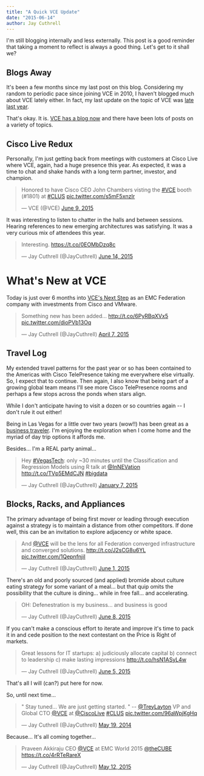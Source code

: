 ```yaml
--- 
title: "A Quick VCE Update"
date: "2015-06-14"
author: Jay Cuthrell
---
```

I'm still blogging internally and less externally. This post is a good reminder that taking a moment to reflect is always a good thing. Let's get to it shall we?

## Blogs Away
It's been a few months since my last post on this blog. Considering my random to periodic pace since joining VCE in 2010, I haven't blogged much about VCE lately either. In fact, my last update on the topic of VCE was [late last year](https://jaycuthrell.com/my-fourth-year-at-vce/).

That's okay. It is. [VCE has a blog now](https://blog.vce.com) and there have been lots of posts on a variety of topics.

## Cisco Live Redux

Personally, I'm just getting back from meetings with customers at Cisco Live where VCE, again, had a huge presence this year. As expected, it was a time to chat and shake hands with a long term partner, investor, and champion.

<blockquote class="twitter-tweet" lang="en"><p lang="en" dir="ltr">Honored to have Cisco CEO John Chambers visting the <a href="https://twitter.com/hashtag/VCE?src=hash">#VCE</a> booth (#1801) at <a href="https://twitter.com/hashtag/CLUS?src=hash">#CLUS</a> <a href="http://t.co/s5mF5xnzIr">pic.twitter.com/s5mF5xnzIr</a></p>&mdash; VCE (@VCE) <a href="https://twitter.com/VCE/status/608358377236889601">June 9, 2015</a></blockquote>
<script async src="//platform.twitter.com/widgets.js" charset="utf-8"></script>

It was interesting to listen to chatter in the halls and between sessions. Hearing references to new emerging architectures was satisfying. It was a very curious mix of attendees this year.

<blockquote class="twitter-tweet" lang="en"><p lang="en" dir="ltr">Interesting. <a href="https://t.co/0EOMbDzq8c">https://t.co/0EOMbDzq8c</a></p>&mdash; Jay Cuthrell (@JayCuthrell) <a href="https://twitter.com/JayCuthrell/status/609928129402900480">June 14, 2015</a></blockquote>
<script async src="//platform.twitter.com/widgets.js" charset="utf-8"></script>

# What's New at VCE

Today is just over 6 months into [VCE's Next Step](https://blog.vce.com/2014/10/22/next/) as an EMC Federation company with investments from Cisco and VMware.

<blockquote class="twitter-tweet" lang="en"><p lang="en" dir="ltr">Something new has been added... <a href="http://t.co/6PyRBqXVx5">http://t.co/6PyRBqXVx5</a> <a href="http://t.co/dioPVb13Oq">pic.twitter.com/dioPVb13Oq</a></p>&mdash; Jay Cuthrell (@JayCuthrell) <a href="https://twitter.com/JayCuthrell/status/585425882933657601">April 7, 2015</a></blockquote>
<script async src="//platform.twitter.com/widgets.js" charset="utf-8"></script>

## Travel Log
My extended travel patterns for the past year or so has been contained to the Americas with Cisco TelePresence taking me everywhere else virtually. So, I expect that to continue. Then again, I also know that being part of a growing global team means I'll see more Cisco TelePresence rooms and perhaps a few stops across the ponds when stars align.

While I don't anticipate having to visit a dozen or so countries again -- I don't rule it out either!

Being in Las Vegas for a little over two years (wow!!) has been great as a [business traveler](https://jaycuthrell.com/lv-thoughts-so-far/). I'm enjoying the exploration when I come home and the myriad of day trip options it affords me.

Besides... I'm a REAL party animal...
<blockquote class="twitter-tweet" lang="en"><p lang="en" dir="ltr">Hey <a href="https://twitter.com/hashtag/VegasTech?src=hash">#VegasTech</a>: only ~30 minutes until the Classification and Regression Models using R talk at <a href="https://twitter.com/Innevation">@InNEVation</a> <a href="http://t.co/TVp5EMdCJN">http://t.co/TVp5EMdCJN</a> <a href="https://twitter.com/hashtag/bigdata?src=hash">#bigdata</a></p>&mdash; Jay Cuthrell (@JayCuthrell) <a href="https://twitter.com/JayCuthrell/status/552647965135761408">January 7, 2015</a></blockquote>
<script async src="//platform.twitter.com/widgets.js" charset="utf-8"></script>

## Blocks, Racks, and Appliances

The primary advantage of being first mover or leading through execution against a strategy is to maintain a distance from other competitors. If done well, this can be an invitation to explore adjacency or white space. 

<blockquote class="twitter-tweet" lang="en"><p lang="en" dir="ltr">And <a href="https://twitter.com/VCE">@VCE</a> will be the lens for all Federation converged infrastructure and converged solutions. <a href="http://t.co/J2sCG8u6YL">http://t.co/J2sCG8u6YL</a> <a href="http://t.co/1QepnfnjiI">pic.twitter.com/1QepnfnjiI</a></p>&mdash; Jay Cuthrell (@JayCuthrell) <a href="https://twitter.com/JayCuthrell/status/605427278613331968">June 1, 2015</a></blockquote>
<script async src="//platform.twitter.com/widgets.js" charset="utf-8"></script>

There's an old and poorly sourced (and applied) bromide about culture eating strategy for some variant of a meal... but that quip omits the possibility that the culture is dining... while in free fall... and accelerating.

<blockquote class="twitter-tweet" lang="en"><p lang="en" dir="ltr">OH: Defenestration is my business... and business is good</p>&mdash; Jay Cuthrell (@JayCuthrell) <a href="https://twitter.com/JayCuthrell/status/607968312564158465">June 8, 2015</a></blockquote>
<script async src="//platform.twitter.com/widgets.js" charset="utf-8"></script>

If you can't make a conscious effort to iterate and improve it's time to pack it in and cede position to the next contestant on the Price is Right of markets.

<blockquote class="twitter-tweet" lang="en"><p lang="en" dir="ltr">Great lessons for IT startups:&#10;&#10;a) judiciously allocate capital&#10;b) connect to leadership&#10;c) make lasting impressions&#10;&#10;<a href="http://t.co/hsN1ASyL4w">http://t.co/hsN1ASyL4w</a></p>&mdash; Jay Cuthrell (@JayCuthrell) <a href="https://twitter.com/JayCuthrell/status/606910422856265728">June 5, 2015</a></blockquote>
<script async src="//platform.twitter.com/widgets.js" charset="utf-8"></script>

That's all I will (can?) put here for now. 

So, until next time...

<blockquote class="twitter-tweet" lang="en"><p lang="en" dir="ltr">&quot; Stay tuned... We are just getting started. &quot; -- <a href="https://twitter.com/treylayton">@TreyLayton</a> VP and Global CTO <a href="https://twitter.com/VCE">@VCE</a> at <a href="https://twitter.com/CiscoLive">@CiscoLive</a> <a href="https://twitter.com/hashtag/CLUS?src=hash">#CLUS</a> <a href="http://t.co/96aWpjKgHq">pic.twitter.com/96aWpjKgHq</a></p>&mdash; Jay Cuthrell (@JayCuthrell) <a href="https://twitter.com/JayCuthrell/status/468484996773052416">May 19, 2014</a></blockquote>
<script async src="//platform.twitter.com/widgets.js" charset="utf-8"></script>

Because... It's all coming together...

<blockquote class="twitter-tweet" lang="en"><p lang="sl" dir="ltr">Praveen Akkiraju CEO <a href="https://twitter.com/VCE">@VCE</a> at EMC World 2015 <a href="https://twitter.com/theCUBE">@theCUBE</a> <a href="https://t.co/4rRTeRareX">https://t.co/4rRTeRareX</a></p>&mdash; Jay Cuthrell (@JayCuthrell) <a href="https://twitter.com/JayCuthrell/status/598152000187015168">May 12, 2015</a></blockquote>
<script async src="//platform.twitter.com/widgets.js" charset="utf-8"></script>


